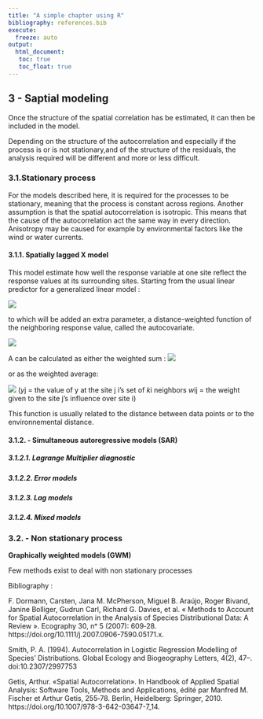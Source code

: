 ```yaml
---
title: "A simple chapter using R"
bibliography: references.bib
execute: 
  freeze: auto
output: 
  html_document:
   toc: true
   toc_float: true
---
```


## 3 - Saptial modeling

Once the structure of the spatial correlation has be estimated, it can then be included in the model.

Depending on the structure of the autocorrelation and especially if the process is or is not stationary,and of the structure of the residuals, the analysis required will be different and more or less difficult.

### 3.1.Stationary process

For the models described here, it is required for the processes to be stationary, meaning that the process is constant across regions. Another assumption is that the spatial autocorrelation is isotropic. This means that the cause of the autocorrelation act the same way in every direction. Anisotropy may be caused for example by environmental factors like the wind or water currents.

#### 3.1.1. Spatially lagged X model

This model estimate how well the response variable at one site reflect the response values at its surrounding sites. Starting from the usual linear predictor for a generalized linear model :

![](~/cours/Master%202/S1/OCR/MODE_reproduciblescience/images%20projet/equation_glm%20.png)

to which will be added an extra parameter, a distance-weighted function of the neighboring response value, called the autocovariate.

![](~/cours/Master%202/S1/OCR/MODE_reproduciblescience/images%20projet/autocovariate_function.png)

A can be calculated as either the weighted sum : 
![](~/cours/Master 2/S1/OCR/MODE_reproduciblescience/images projet/weighted_sum.png)

or as the weighted average:

![](~/cours/Master 2/S1/OCR/MODE_reproduciblescience/images projet/weighted_average.png)
(*y*j = the value of y at the site j i's set of *k*i neighbors
*w*ij = the weight given to the site j's influence over site i)

This function is usually related to the distance between data points or to the environnemental distance.


#### 3.1.2. - Simultaneous autoregressive models (SAR)

##### 3.1.2.1. Lagrange Multiplier diagnostic

##### 3.1.2.2. Error models

##### 3.1.2.3. Lag models

##### 3.1.2.4. Mixed models

### 3.2. - Non stationary process

**Graphically weighted models (GWM)**

Few methods exist to deal with non stationary processes

Bibliography :

F. Dormann, Carsten, Jana M. McPherson, Miguel B. Araújo, Roger Bivand, Janine Bolliger, Gudrun Carl, Richard G. Davies, et al. « Methods to Account for Spatial Autocorrelation in the Analysis of Species Distributional Data: A Review ». Ecography 30, nᵒ 5 (2007): 609‑28. https://doi.org/10.1111/j.2007.0906-7590.05171.x.

Smith, P. A. (1994). Autocorrelation in Logistic Regression Modelling of Species' Distributions. Global Ecology and Biogeography Letters, 4(2), 47--. doi:10.2307/2997753

Getis, Arthur. «Spatial Autocorrelation». In Handbook of Applied Spatial Analysis: Software Tools, Methods and Applications, édité par Manfred M. Fischer et Arthur Getis, 255‑78. Berlin, Heidelberg: Springer, 2010. https://doi.org/10.1007/978-3-642-03647-7_14.
